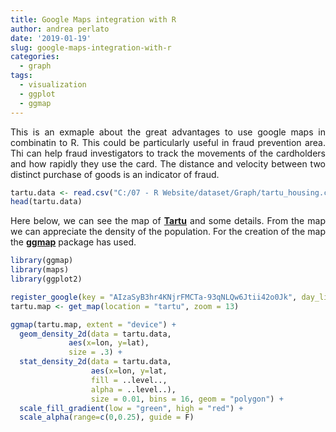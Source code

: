 ```yaml
---
title: Google Maps integration with R
author: andrea perlato
date: '2019-01-19'
slug: google-maps-integration-with-r
categories:
  - graph
tags:
  - visualization
  - ggplot
  - ggmap
---
```


<style>
body {
text-align: justify}
</style>

This is an exmaple about the great advantages to use google maps in combinatin to R.
This could be particularly useful in fraud prevention area. Thi can help fraud investigators to track the movements of the cardholders and how rapidly they use the card. The distance and velocity between two distinct purchase of goods is an indicator of fraud.

```r
tartu.data <- read.csv("C:/07 - R Website/dataset/Graph/tartu_housing.csv", sep = ";")
head(tartu.data)

```
Here below, we can see the map of [**Tartu**](https://en.wikipedia.org/wiki/Tartu) and some details.
From the map we can appreciate the density of the population.
For the creation of the map the [**ggmap**](http://stat405.had.co.nz/ggmap.pdf) package has used.

```r
library(ggmap)
library(maps)
library(ggplot2)

register_google(key = "AIzaSyB3hr4KNjrFMCTa-93qNLQw6Jtii42o0Jk", day_limit = 50)
tartu.map <- get_map(location = "tartu", zoom = 13)

```

```r
ggmap(tartu.map, extent = "device") + 
  geom_density_2d(data = tartu.data,
             aes(x=lon, y=lat),
             size = .3) +
  stat_density_2d(data = tartu.data,
                  aes(x=lon, y=lat,
                  fill = ..level..,
                  alpha = ..level..),
                  size = 0.01, bins = 16, geom = "polygon") +
  scale_fill_gradient(low = "green", high = "red") +
  scale_alpha(range=c(0,0.25), guide = F)
                        



```










